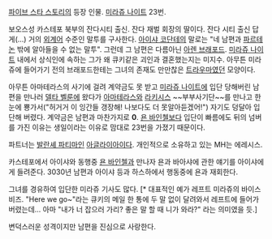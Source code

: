 [[파이브 스타 스토리]]의 등장 인물. [[미라쥬 나이트]] 23번.

보오스성 카스테포 북부의 잔다시티 출신. 잔다 재벌 회장의 딸이다. 잔다 시티 출신 답게(...) 거의 [[외계어]] 수준인 말투를 구사한다. [[아이샤 코단테]]의 말로는 "네 남편과 [[파르테논]] 밖에 알아들을 수 없는 말투". 그런데 그 남편은 다름아닌 [[아렌 브래포드]]. [[미라쥬 나이트]] 내에서 상식인에 속하는 그가 왜 큐키같은 괴인과 결혼했는지는 미지수. 아무튼 미라쥬에 들어가기 전의 브래포드한테는 그녀의 존재도 만만찮은 [[트라우마]]였던 모양이다.

아무튼 아마테라스의 사기에 걸려 계약금도 못 받고 [[미라쥬 나이트]]에 입단 당해버린 남편을 만나러 [[델타 벨룬]]에 왔다가 [[아마테라스]]와 [[라키시스]] ~~부부사기단~~를 만나고 한눈에 뿅가서("허거거 이 잉간들 갱장해! 나보다도 더 못알아듣겠어!") 자기도 덩달아 입단해 버렸다. 계약금은 남편과 마찬가지로 '''0'''. [[욘 바인첼]]보다 입단이 빠름에도 뒤의 넘버를 가진 이유는 생일이라는 이유로 맘대로 23번을 가졌기 때문이다.

파트너는 [[발란셰 파티마]]인 [[아글라이아]]이다. 개인적으로 소유하고 있는 MH는 에레시스.

카스테포에서 아이샤와 동행중 [[욘 바인첼]]과 만나자 욘과 바아샤에 관한 얘기를 아이샤에게 들려준다. 3030년 남편과 아이샤 등과 하스하에서 행동중에 욘과 재회한다.

그녀를 경유하여 입단한 미라쥬 기사도 많다. [* 대표적인 예가 레프트 미라쥬의 바이스 비즈. "Here we go~"라는 큐키의 메일 한 통에 두 말 없이 달려와서 레프트에 들어가 버렸는데... 아마 "내가 너 잡으러 가리? 좋은 말 할 때 니가 와라?" 라는 의미였을 듯.]

변덕스러운 성격이지만 남편을 진심으로 사랑한다.
